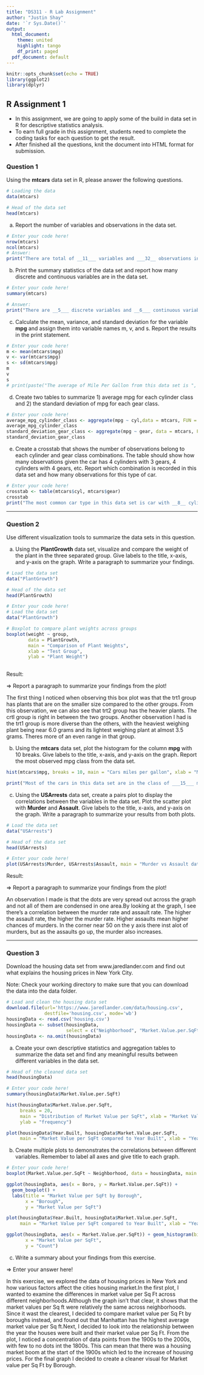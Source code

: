 ```yaml
---
title: "DS311 - R Lab Assignment"
author: "Justin Shay"
date: '`r Sys.Date()`'
output:
  html_document:
    theme: united
    highlight: tango
    df_print: paged
  pdf_document: default
---
```


```r
knitr::opts_chunk$set(echo = TRUE)
library(ggplot2)
library(dplyr)
```

## R Assignment 1

* In this assignment, we are going to apply some of the build in data set in R for descriptive statistics analysis.
* To earn full grade in this assignment, students need to complete the coding tasks for each question to get the result.
* After finished all the questions, knit the document into HTML format for submission.

### Question 1

Using the **mtcars** data set in R, please answer the following questions.

```r
# Loading the data
data(mtcars)

# Head of the data set
head(mtcars)
```

a. Report the number of variables and observations in the data set.

```r
# Enter your code here!
nrow(mtcars)
ncol(mtcars)
# Answer:
print("There are total of __11___ variables and ___32__ observations in this data set.")
```



b. Print the summary statistics of the data set and report how many discrete and continuous variables are in the data set.

```r
# Enter your code here!
summary(mtcars)

# Answer:
print("There are __5___ discrete variables and __6___ continuous variables in this data set.")
```



c. Calculate the mean, variance, and standard deviation for the variable **mpg** and assign them into variable names m, v, and s. Report the results in the print statement.

```r
# Enter your code here!
m <- mean(mtcars$mpg)
v <- var(mtcars$mpg)
s <- sd(mtcars$mpg)
m
v
s
# print(paste("The average of Mile Per Gallon from this data set is ", 20.09 , " with variance ", 36.32 , " and standard deviation", 6.03 , "."))
```



d. Create two tables to summarize 1) average mpg for each cylinder class and 2) the standard deviation of mpg for each gear class.

```r
# Enter your code here!
average_mpg_cylinder_class <- aggregate(mpg ~ cyl,data = mtcars, FUN = mean )
average_mpg_cylinder_class
standard_deviation_gear_class <- aggregate(mpg ~ gear, data = mtcars, FUN = sd)
standard_deviation_gear_class
```



e. Create a crosstab that shows the number of observations belong to each cylinder and gear class combinations. The table should show how many observations given the car has 4 cylinders with 3 gears, 4 cylinders with 4 gears, etc. Report which combination is recorded in this data set and how many observations for this type of car.

```r
# Enter your code here!
crosstab <- table(mtcars$cyl, mtcars$gear)
crosstab
print("The most common car type in this data set is car with __8__ cylinders and __3 __ gears. There are total of __12___ cars belong to this specification in the data set.")
```


*** 

### Question 2

Use different visualization tools to summarize the data sets in this question.

a. Using the **PlantGrowth** data set, visualize and compare the weight of the plant in the three separated group. Give labels to the title, x-axis, and y-axis on the graph. Write a paragraph to summarize your findings.

```r
# Load the data set
data("PlantGrowth")

# Head of the data set
head(PlantGrowth)

# Enter your code here!
# Load the data set
data("PlantGrowth")

# Boxplot to compare plant weights across groups
boxplot(weight ~ group, 
        data = PlantGrowth,
        main = "Comparison of Plant Weights",
        xlab = "Test Group",
        ylab = "Plant Weight")
    

```

Result:

=> Report a paragraph to summarize your findings from the plot!

The first thing I noticed when observing this box plot was that the trt1 group has plants that are on the smaller size compared to the other groups. From this observation, we can also see that trt2 group has the heavier plants. The crtl group is right in between the two groups. Another observation I had is the trt1 group is more diverse than the others, with the heaviest weighing plant being near 6.0 grams and its lightest weighing plant at almost 3.5 grams. Theres more of an even range in that group. 


b. Using the **mtcars** data set, plot the histogram for the column **mpg** with 10 breaks. Give labels to the title, x-axis, and y-axis on the graph. Report the most observed mpg class from the data set.

```r

hist(mtcars$mpg, breaks = 10, main = "Cars miles per gallon", xlab = "Miles Per Gallon", ylab = "Frequency")

print("Most of the cars in this data set are in the class of ___15___ mile per gallon.")
```



c. Using the **USArrests** data set, create a pairs plot to display the correlations between the variables in the data set. Plot the scatter plot with **Murder** and **Assault**. Give labels to the title, x-axis, and y-axis on the graph. Write a paragraph to summarize your results from both plots.

```r
# Load the data set
data("USArrests")

# Head of the data set
head(USArrests)

# Enter your code here!
plot(USArrests$Murder, USArrests$Assault, main = "Murder vs Assault data", xlab = "Murder Rate Per 100,000 group", ylab = "Assault Rate per 100,00 group")

``` 

Result:

=> Report a paragraph to summarize your findings from the plot!

An observation I made is that the dots are very spread out across the graph and not all of them are condensed in one area.By looking at the graph, I see there's a correlation between the murder rate and assault rate. The higher the assault rate, the higher the murder rate. Higher assaults mean higher chances of murders. In the corner near 50 on the y axis there inst alot of murders, but as the assaults go up, the murder also increases. 
  

***

### Question 3

Download the housing data set from www.jaredlander.com and find out what explains the housing prices in New York City.

Note: Check your working directory to make sure that you can download the data into the data folder. 

```r
# Load and clean the housing data set 
download.file(url='https://www.jaredlander.com/data/housing.csv',
              destfile='housing.csv', mode='wb')
housingData <- read.csv('housing.csv')
housingData <- subset(housingData, 
                      select = c("Neighborhood", "Market.Value.per.SqFt", "Boro", "Year.Built"))
housingData <- na.omit(housingData)                   
```

a. Create your own descriptive statistics and aggregation tables to summarize the data set and find any meaningful results between different variables in the data set.

```r
# Head of the cleaned data set
head(housingData)

# Enter your code here!
summary(housingData$Market.Value.per.SqFt)

hist(housingData$Market.Value.per.SqFt,
     breaks = 20,
     main = "Distribution of Market Value per SqFt", xlab = "Market Value per SqFT",
     ylab = "frequency")

plot(housingData$Year.Built, housingData$Market.Value.per.SqFt,
     main = "Market Value per SqFt compared to Year Built", xlab = "Year Built", ylab = "Market Value per SqFt", col = "blue")
```

b. Create multiple plots to demonstrates the correlations between different variables. Remember to label all axes and give title to each graph.

```r
# Enter your code here!
boxplot(Market.Value.per.SqFt ~ Neighborhood, data = housingData, main = "Market value per SqFt in differnet Neighborhoods", xlab = "Neighborhood", ylab = "Market Value per SqFt", col = "green")

ggplot(housingData, aes(x = Boro, y = Market.Value.per.SqFt)) +
  geom_boxplot() +
  labs(title = "Market Value per SqFt by Borough",
       x = "Borough",
       y = "Market Value per SqFt") 

plot(housingData$Year.Built, housingData$Market.Value.per.SqFt,
     main = "Market Value per SqFt compared to Year Built", xlab = "Year Built", ylab = "Market Value per SqFt", col = "blue")

ggplot(housingData, aes(x = Market.Value.per.SqFt)) + geom_histogram(binwidth = 10, fill = "orange")+ labs(title = "Market Value per SqFt Distribution by Borough",
       x = "Market Value per SqFt",
       y = "Count") 


```

c. Write a summary about your findings from this exercise.

=> Enter your answer here!

In this exercise, we explored the data of housing prices in New York and how various factors affect the cities housing market.In the first plot, I wanted to examine the differences in market value per Sq Ft across different neighborhoods.Although the graph isn't that clear, it shows that the market values per Sq ft were relatively the same across neighborhoods. Since it wast the clearest, I decided to compare market value per Sq Ft by boroughs instead, and found out that Manhattan has the highest average market value per Sq ft.Next, I decided to look into the relationship between the year the houses were built and their market value per Sq Ft. From the plot, I noticed a concentration of data points from the 1900s to the 2000s, with few to no dots int the 1800s. This can mean that there was a housing market boom at the start of the 1900s which led to the increase of housing prices. For the final graph I decided to create a cleaner visual for Market value per Sq Ft by Borough. 

